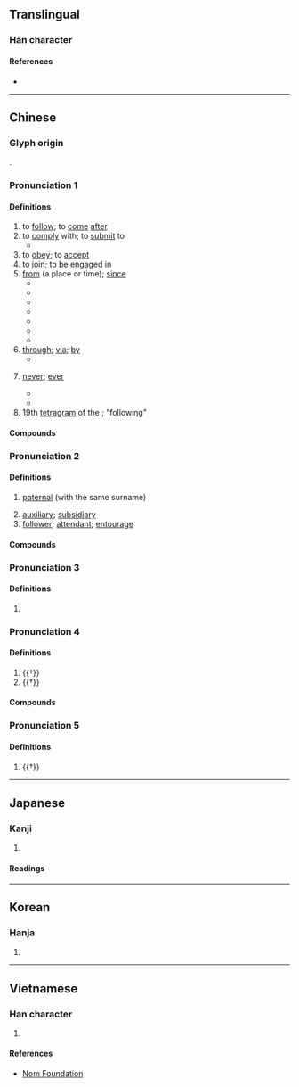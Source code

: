 {{also|从|従|𝌘}}
{{character info/new}}
==Translingual==
{{Han simplified forms|從|従|从}}

===Han character===
{{Han char|rn=60|rad=彳|as=08|sn=11|four=28281|canj=HOOOO|ids=⿰彳⿱从龰}}

====References====
* {{Han ref|kx=0368.180|dkj=10152|dj=0692.140|hdz=20829.120|uh=5F9E|ud=24478|bh=B171|bd=45425}}

----

==Chinese==
{{zh-forms|s=从|alt=从,𠚪,従}}

===Glyph origin===
{{Han etym}}
{{Han compound|辵|从|c1=s|c2=p|t1=walk|ls=psc}}.

===Pronunciation 1===
{{zh-pron
|m=cóng
|m-s=
|c=cung4
|c-t=
|g=
|h=pfs=chhiùng
|j=
|md=
|mn=tw,xm,zz:chêng/chn̂g/chiông
|mn_note=chêng, chn̂g - vernacular, chiông - literary
|mn-t=
|w=3zon
|x=
|mc=1
|oc=1,2
|ma=y
|cat=v,prep,adv
}}

====Definitions====
{{zh-hanzi}}

# to [[follow]]; to [[come]] [[after]]
# to [[comply]] with; to [[submit]] to
#* {{zh-x|差點 就 從 了 他 了！|(I) nearly '''gave in''' to him (and became his girlfriend). {{q|slang}}}}
# to [[obey]]; to [[accept]]
# to [[join]]; to be [[engage]]d in
# [[from]] (a place or time); [[since]]
#* {{zh-x|他 從 中國 來。|He comes '''from''' China.}}
#* {{zh-x|你 是 從 哪 個 國家 來 的？|Where are you '''from'''? (Which country are you '''from'''?)}}
#* {{zh-x|我們 只 能 從 我們 的 錯誤 中 學習。|We can learn only '''from''' our mistakes.}}
#* {{zh-x|我 每 天 都 從 郵局 經過。|I go '''past''' the post-office every day.}}
#* {{zh-x|這 家 店 從 早上 9 點 開 到 晚上 6 點。|This shop is open '''from''' 9 a.m. to 6 p.m.}}
#* {{zh-x|我們 從 小學 三 年級 就是 朋友 了。|We have been friends '''since''' the third grade.}}
#* {{zh-x|賣：出 物 貨 也。從 出 從 買。|{{l|zh|賣}}: To put something out and sell it. Derived from {{l|zh|出}} and {{l|zh|買}}.|ref=Shuowen}}
# [[through]]; [[via]]; [[by]]
#* {{zh-x|一 陣 清風 從 窗口 吹 來。|A cool breeze came in '''through''' the window.}}
# {{lb|zh|followed by negative}} [[never]]; [[ever]]
#* {{zh-x|我 以前 '''從沒''' 見 過 她。|I have '''never''' seen her before}}
#* {{zh-x|我 '''從不''' 違約。|I '''never''' break my promise.}}
# 19th [[tetragram]] of the {{w|Taixuanjing}}; "following"

====Compounds====
{{zh-der|從業人員|力不從願|從先|從未|從頭|屈己從人|惟命是從|奉從|從井救人|事從|三從|各從其志|從頭到腳|從嚴|允從|品從|一從|從長計議|從流|從中作梗|從諫如流|何去何從|名從主人|便宜從事|從良|從頭至尾|從古至今|從人|從坐|悲從中來|善善從長|從格|從政|從一以終|何從|從此|從屬|惡惡從短|從而|從輕發落|不從|從新|喜從天降|從天而下|從龍|從風|從頭到尾|從速|從軍|從缺|從簡|從祀|從權|從業員|從打|從戎|從心所欲|從影|從師|從小|從寬發落|從寬|從嫁|從始至終|從天而降|從善若流|從商|從吉|從前|從初|從公|從優|從價稅|從俗|從來|從何說起|從令如流|從今以後|從一而終|一切從簡|弭從|屈從|信從|從命|從善如流|從實招來|寧死不從|從頭再來|從事|奴從|從風而靡|廣德從橋|夫死從子|天下從風|三從四德|從中斡旋|密勿從事|唯命是從|唯利是從|四德三從|冒昧從事|去邪從正|從俗就簡|天從人願|力不從心|不敢從命|先從隗始|依從|投筆從戎|景從|朋從|枵腹從公|應天從民|應天從人|無從下手|禍從口出|應天從物|打從|服從|禍從天降|捨己從人|省煩從簡|相類相從|相從|改過從善|無從|病從口入|河伯從事|改惡從善|景從雲合|抵死不從|擇善而從|無所適從|溯流從源|棄邪從正|盲從|木蘭從軍|斷難從命|曲從|景從雲集|文從字順|改過從新|言從計行|風行草從|順從|風從響應|過從|言行計從|軍法從事|自從|言聽行從|舍正從邪|隔從|負笈從師|賓從|面從|苟容曲從|適從|馬虎從事|道近易從|風從|靡然從風|笑罵從汝|非類相從|青州從事|聽從|降心相從|阿意曲從|草偃風從|遵從|言聽計從|跟從|過從甚密|資從|言從計納|舍短從長|舍己從人}}

===Pronunciation 2===
{{zh-pron
|m=cóng,zòng,2nb=Taiwan
|c=zung6
|h=
|mn=chiōng
|w=
|mc=3
|oc=3
|ma=y
|cat=n,a
}}

====Definitions====
{{zh-hanzi}}

# {{lb|zh|of relatives}} [[paternal]] (with the same surname)
#: {{zh-x|從兄|paternal male cousin elder than oneself with the same surname}}
# [[auxiliary]]; [[subsidiary]]
# [[follower]]; [[attendant]]; [[entourage]]

====Compounds====
{{zh-der|fold=1|不分主從|從父|從子|從吏|儀從|主從架構|僕從|傔從|從犯|從母|從官|從兄弟|從伯|嬪從|侍從|從者|從弟|從法|從罰|從兄|從刑|其從如雲|從女|主從|扈從|祗從|欲不可從|輕車簡從|雞尸牛從|脅從|輕裝簡從|衛從|義從|隨從|騎從|輿從|首從|賢從|群從|部從|騶從|護從}}

===Pronunciation 3===
{{zh-pron
|m=cóng,cōng,2nb=Taiwan
|c=sung1,cung1
|h=
|mn=chhiong
|mn_note=literary reading
|w=1tshon
|mc=2
|oc=n,1
|ma=y
|cat=
}}

====Definitions====
{{zh-hanzi}}

# {{zh-only used in|從容|[[calm]]; [[at ease]]}}

===Pronunciation 4===
{{zh-pron
|m=zòng,zōng,2nb=Taiwan
|c=zung1,zung3
|h=
|mn=chiong/chhiòng
|w=
|mc=
|oc=2,n
|ma=
|cat=a,v
}}

====Definitions====
{{zh-hanzi}}

# {{†}} {{zh-alt-form|縱|[[straight]]; [[vertical]]}}
# {{†}} {{zh-alt-form|縱|to [[give]] [[free]] [[reign]] to}}

====Compounds====
{{zh-der|fold=1|合從|從衡|從約|約從}}

===Pronunciation 5===
{{zh-pron
|m=zōng
|c=zung1
|h=
|mn=chiong
|w=
|mc=
|oc=
|ma=
|cat=
}}

====Definitions====
{{zh-hanzi}}

# {{†}} {{zh-alt-form|蹤}}

{{zh-cat|Beginning}}

----

==Japanese==
{{ja-kanji forms|従|從}}

===Kanji===
{{ja-kanji|grade=|rs=彳08|shin=従}}

# {{defn|lang=ja|sort=彳08}}

====Readings====
{{ja-readings
|goon=しゅ, じゅ, じゅう
|kanon=しょう
|kanyoon=じゅう
|kun=したが-う, したが-える, より
}}

----

==Korean==

===Hanja===
{{ko-hanja|hangeul=[[종]], [[총]]|eumhun=|rv=jong, chong|mr=chong, ch'ong|y=cong, chong}}

# {{defn|lang=ko|sort=彳08}}

----

==Vietnamese==

===Han character===
{{vi-hantu|[[tòng]], [[tùng]], [[thủng]], [[tuồng]], [[thong]], [[thung]], [[thùng]], [[tồng]], [[tụng]]|rs=彳08}}

# {{defn|lang=vi|sort=彳08}}

====References====
* [http://nomfoundation.org/common/nom_details.php?codepoint=5f9e Nom Foundation]